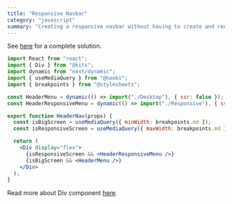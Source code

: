 ```yaml
---
title: "Responsive Navbar"
category: "javascript"
summary: "Creating a responsive navbar without having to create and render multiple components and hide one of them in each screen."
---
```


See [here](https://github.com/miladMAPS/portfolio/blob/main/components/Layout/Header/Nav/index.js) for a complete solution.

```jsx
import React from "react";
import { Div } from "@kits";
import dynamic from "next/dynamic";
import { useMediaQuery } from "@hooks";
import { breakpoints } from "@stylesheets";

const HeaderMenu = dynamic(() => import("./Desktop"), { ssr: false });
const HeaderResponsiveMenu = dynamic(() => import("./Responsive"), { ssr: false });

export function HeaderNav(props) {
  const isBigScreen = useMediaQuery({ minWidth: breakpoints.md });
  const isResponsiveScreen = useMediaQuery({ maxWidth: breakpoints.md });

  return (
    <Div display="flex">
      {isResponsiveScreen && <HeaderResponsiveMenu />}
      {isBigScreen && <HeaderMenu />}
    </Div>
  );
}
```

Read more about Div component [here](/gists/div).